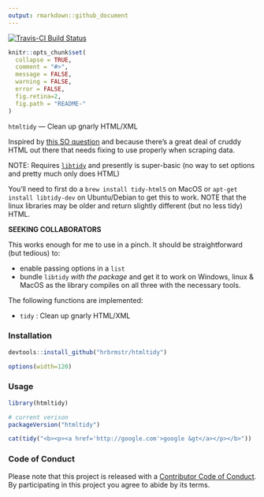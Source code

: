 ```yaml
---
output: rmarkdown::github_document
---
```

[![Travis-CI Build Status](https://travis-ci.org/hrbrmstr/htmltidy.svg?branch=master)](https://travis-ci.org/hrbrmstr/htmltidy) 

<!-- README.md is generated from README.Rmd. Please edit that file -->

```r
knitr::opts_chunk$set(
  collapse = TRUE,
  comment = "#>",
  message = FALSE,
  warning = FALSE,
  error = FALSE,
  fig.retina=2,
  fig.path = "README-"
)
```

`htmltidy` — Clean up gnarly HTML/XML

Inspired by [this SO question](http://stackoverflow.com/questions/37061873/identify-a-weblink-in-bold-in-r) and because there's a great deal of cruddy HTML out there that needs fixing to use properly when scraping data.

NOTE: Requires [`libtidy`](http://www.html-tidy.org/) and presently is super-basic (no way to set options and pretty much only does HTML)

You'll need to first do a `brew install tidy-html5` on MacOS or `apt-get install libtidy-dev` on Ubuntu/Debian to get this to work. NOTE that the linux libraries may be older and return slightly different (but no less tidy) HTML.

**SEEKING COLLABORATORS**

This works enough for me to use in a pinch. It should be straightforward (but tedious) to:

- enable passing options in a `list`
- bundle `libtidy` _with the package_ and get it to work on Windows, linux & MacOS as the library compiles on all three with the necessary tools.

The following functions are implemented:

- `tidy` : Clean up gnarly HTML/XML

### Installation

```r
devtools::install_github("hrbrmstr/htmltidy")
```

```r
options(width=120)
```

### Usage

```r
library(htmltidy)

# current verison
packageVersion("htmltidy")

cat(tidy("<b><p><a href='http://google.com'>google &gt</a></p></b>"))
```

### Code of Conduct

Please note that this project is released with a [Contributor Code of Conduct](CONDUCT.md). 
By participating in this project you agree to abide by its terms.
